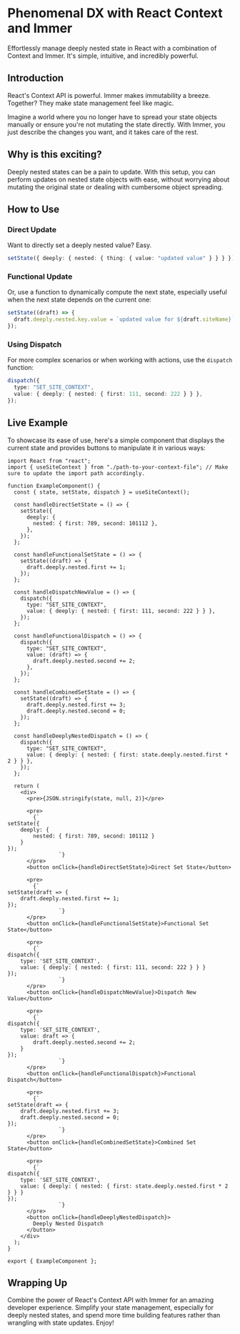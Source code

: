 # Phenomenal DX with React Context and Immer

Effortlessly manage deeply nested state in React with a combination of Context and Immer. It's simple, intuitive, and incredibly powerful.

## Introduction

React's Context API is powerful. Immer makes immutability a breeze. Together? They make state management feel like magic.

Imagine a world where you no longer have to spread your state objects manually or ensure you're not mutating the state directly. With Immer, you just describe the changes you want, and it takes care of the rest.

## Why is this exciting?

Deeply nested states can be a pain to update. With this setup, you can perform updates on nested state objects with ease, without worrying about mutating the original state or dealing with cumbersome object spreading.

## How to Use

### Direct Update

Want to directly set a deeply nested value? Easy.

```typescript
setState({ deeply: { nested: { thing: { value: "updated value" } } } });
```

### Functional Update

Or, use a function to dynamically compute the next state, especially useful when the next state depends on the current one:

```typescript
setState((draft) => {
  draft.deeply.nested.key.value = `updated value for ${draft.siteName}`;
});
```

### Using Dispatch

For more complex scenarios or when working with actions, use the `dispatch` function:

```typescript
dispatch({
  type: "SET_SITE_CONTEXT",
  value: { deeply: { nested: { first: 111, second: 222 } } },
});
```

## Live Example

To showcase its ease of use, here's a simple component that displays the current state and provides buttons to manipulate it in various ways:

```tsx
import React from "react";
import { useSiteContext } from "./path-to-your-context-file"; // Make sure to update the import path accordingly.

function ExampleComponent() {
  const { state, setState, dispatch } = useSiteContext();

  const handleDirectSetState = () => {
    setState({
      deeply: {
        nested: { first: 789, second: 101112 },
      },
    });
  };

  const handleFunctionalSetState = () => {
    setState((draft) => {
      draft.deeply.nested.first += 1;
    });
  };

  const handleDispatchNewValue = () => {
    dispatch({
      type: "SET_SITE_CONTEXT",
      value: { deeply: { nested: { first: 111, second: 222 } } },
    });
  };

  const handleFunctionalDispatch = () => {
    dispatch({
      type: "SET_SITE_CONTEXT",
      value: (draft) => {
        draft.deeply.nested.second += 2;
      },
    });
  };

  const handleCombinedSetState = () => {
    setState((draft) => {
      draft.deeply.nested.first += 3;
      draft.deeply.nested.second = 0;
    });
  };

  const handleDeeplyNestedDispatch = () => {
    dispatch({
      type: "SET_SITE_CONTEXT",
      value: { deeply: { nested: { first: state.deeply.nested.first * 2 } } },
    });
  };

  return (
    <div>
      <pre>{JSON.stringify(state, null, 2)}</pre>

      <pre>
        {`
setState({
    deeply: {
        nested: { first: 789, second: 101112 }
    }
});
                `}
      </pre>
      <button onClick={handleDirectSetState}>Direct Set State</button>

      <pre>
        {`
setState(draft => {
    draft.deeply.nested.first += 1;
});
                `}
      </pre>
      <button onClick={handleFunctionalSetState}>Functional Set State</button>

      <pre>
        {`
dispatch({
    type: 'SET_SITE_CONTEXT',
    value: { deeply: { nested: { first: 111, second: 222 } } }
});
                `}
      </pre>
      <button onClick={handleDispatchNewValue}>Dispatch New Value</button>

      <pre>
        {`
dispatch({
    type: 'SET_SITE_CONTEXT',
    value: draft => {
        draft.deeply.nested.second += 2;
    }
});
                `}
      </pre>
      <button onClick={handleFunctionalDispatch}>Functional Dispatch</button>

      <pre>
        {`
setState(draft => {
    draft.deeply.nested.first += 3;
    draft.deeply.nested.second = 0;
});
                `}
      </pre>
      <button onClick={handleCombinedSetState}>Combined Set State</button>

      <pre>
        {`
dispatch({
    type: 'SET_SITE_CONTEXT',
    value: { deeply: { nested: { first: state.deeply.nested.first * 2 } } }
});
                `}
      </pre>
      <button onClick={handleDeeplyNestedDispatch}>
        Deeply Nested Dispatch
      </button>
    </div>
  );
}

export { ExampleComponent };
```

## Wrapping Up

Combine the power of React's Context API with Immer for an amazing developer experience. Simplify your state management, especially for deeply nested states, and spend more time building features rather than wrangling with state updates. Enjoy!

